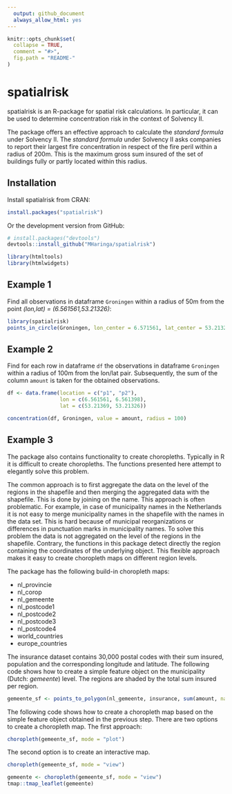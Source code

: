 ```yaml
---
  output: github_document
  always_allow_html: yes
---
```

  
  <!-- README.md is generated from README.Rmd. Please edit that file -->
  
```r
knitr::opts_chunk$set(
  collapse = TRUE,
  comment = "#>",
  fig.path = "README-"
)
```

# spatialrisk

spatialrisk is an R-package for spatial risk calculations. In particular, it can be used to determine concentration risk in the context of Solvency II. 

The package offers an effective approach to calculate the *standard formula* under Solvency II. The *standard formula* under Solvency II asks companies to report their largest fire concentration in respect of the fire peril within a radius of 200m. This is the maximum gross sum insured of the set of buildings fully or partly located within this radius. 

## Installation

Install spatialrisk from CRAN:

```r
install.packages("spatialrisk")
```

Or the development version from GitHub:

```r
# install.packages("devtools")
devtools::install_github("MHaringa/spatialrisk")
```

```r
library(htmltools)
library(htmlwidgets)
```


## Example 1
Find all observations in dataframe `Groningen` within a radius of 50m from the point *(lon,lat) = (6.561561,53.21326)*:
  
```r
library(spatialrisk)
points_in_circle(Groningen, lon_center = 6.571561, lat_center = 53.21326, radius = 50)
```

## Example 2
Find for each row in dataframe `df` the observations in dataframe `Groningen` within a radius of 100m from the lon/lat pair. Subsequently, the sum of the column `amount` is taken for the obtained observations.

```r
df <- data.frame(location = c("p1", "p2"), 
                 lon = c(6.561561, 6.561398), 
                 lat = c(53.21369, 53.21326))

concentration(df, Groningen, value = amount, radius = 100)

```

## Example 3
The package also contains functionality to create choropleths. Typically in R it is difficult to create choropleths. The functions presented here attempt to elegantly solve this problem.

The common approach is to first aggregate the data on the level of the regions in the shapefile and then merging the aggregated data with the shapefile. This is done by joining on the name. This approach is often problematic. For example, in case of municipality names in the Netherlands it is not easy to merge municipality names in the shapefile with the names in the data set. This is hard because of municipal reorganizations or differences in punctuation marks in municipality names. To solve this problem the data is not aggregated on the level of the regions in the shapefile. Contrary, the functions in this package detect directly the region containing the coordinates of the underlying object. This flexible approach makes it easy to create choropleth maps on different region levels.

The package has the following build-in choropleth maps:

- nl_provincie
- nl_corop
- nl_gemeente
- nl_postcode1
- nl_postcode2
- nl_postcode3
- nl_postcode4
- world_countries
- europe_countries

The insurance dataset contains 30,000 postal codes with their sum insured, population and the corresponding longitude and latitude. The following code shows how to create a simple feature object on the municipality (Dutch: *gemeente*) level. The regions are shaded by the total sum insured per region.

```r

gemeente_sf <- points_to_polygon(nl_gemeente, insurance, sum(amount, na.rm = TRUE))

```

The following code shows how to create a choropleth map based on the simple feature object obtained in the previous step. There are two options to create a choropleth map. The first approach:

```r
choropleth(gemeente_sf, mode = "plot")
```

The second option is to create an interactive map.

```r
choropleth(gemeente_sf, mode = "view")
```

```r
gemeente <- choropleth(gemeente_sf, mode = "view")
tmap::tmap_leaflet(gemeente)
```

